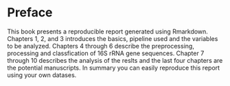 # Preface {-}

This book presents a reproducible report generated using Rmarkdown. Chapters 1, 2, and 3 introduces the basics, pipeline used and the variables to be analyzed. Chapters 4 through 6 describe the preprocessing, processing and classfication of 16S rRNA gene sequences. Chapter 7 through 10 describes the analysis of the reslts and the last four chapters are the potential manuscripts. In summary you can easily reproduce this report using your own datases. 
